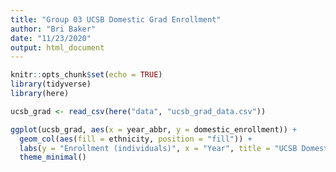 ```yaml
---
title: "Group 03 UCSB Domestic Grad Enrollment"
author: "Bri Baker"
date: "11/23/2020"
output: html_document
---
```


```r
knitr::opts_chunk$set(echo = TRUE)
library(tidyverse)
library(here)
```

```r
ucsb_grad <- read_csv(here("data", "ucsb_grad_data.csv"))
```

```r
ggplot(ucsb_grad, aes(x = year_abbr, y = domestic_enrollment)) +
  geom_col(aes(fill = ethnicity, position = "fill")) +
  labs(y = "Enrollment (individuals)", x = "Year", title = "UCSB Domestic Graduate Enrollment by Ethnicity (2008 - 2019)") +
  theme_minimal()
```

